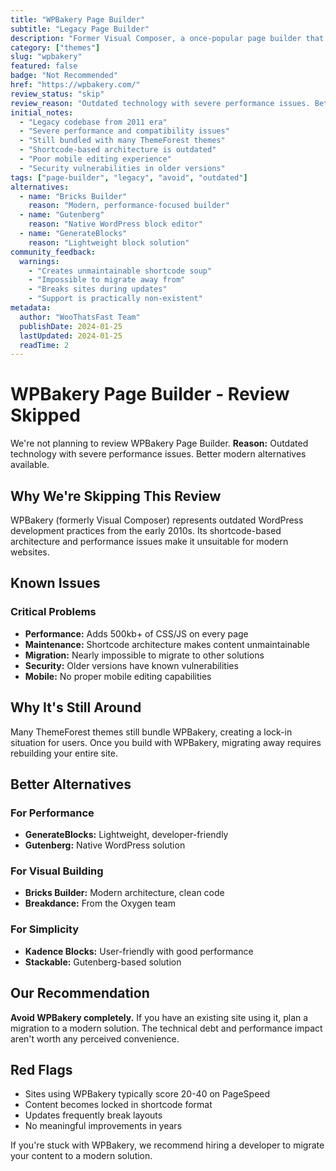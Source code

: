 ```yaml
---
title: "WPBakery Page Builder"
subtitle: "Legacy Page Builder"
description: "Former Visual Composer, a once-popular page builder that's now considered outdated and problematic for modern WordPress sites."
category: ["themes"]
slug: "wpbakery"
featured: false
badge: "Not Recommended"
href: "https://wpbakery.com/"
review_status: "skip"
review_reason: "Outdated technology with severe performance issues. Better modern alternatives available."
initial_notes:
  - "Legacy codebase from 2011 era"
  - "Severe performance and compatibility issues"
  - "Still bundled with many ThemeForest themes"
  - "Shortcode-based architecture is outdated"
  - "Poor mobile editing experience"
  - "Security vulnerabilities in older versions"
tags: ["page-builder", "legacy", "avoid", "outdated"]
alternatives:
  - name: "Bricks Builder"
    reason: "Modern, performance-focused builder"
  - name: "Gutenberg"
    reason: "Native WordPress block editor"
  - name: "GenerateBlocks"
    reason: "Lightweight block solution"
community_feedback:
  warnings:
    - "Creates unmaintainable shortcode soup"
    - "Impossible to migrate away from"
    - "Breaks sites during updates"
    - "Support is practically non-existent"
metadata:
  author: "WooThatsFast Team"
  publishDate: 2024-01-25
  lastUpdated: 2024-01-25
  readTime: 2
---
```


# WPBakery Page Builder - Review Skipped

We're not planning to review WPBakery Page Builder. **Reason:** Outdated technology with severe performance issues. Better modern alternatives available.

## Why We're Skipping This Review

WPBakery (formerly Visual Composer) represents outdated WordPress development practices from the early 2010s. Its shortcode-based architecture and performance issues make it unsuitable for modern websites.

## Known Issues

### Critical Problems
- **Performance:** Adds 500kb+ of CSS/JS on every page
- **Maintenance:** Shortcode architecture makes content unmaintainable
- **Migration:** Nearly impossible to migrate to other solutions
- **Security:** Older versions have known vulnerabilities
- **Mobile:** No proper mobile editing capabilities

## Why It's Still Around

Many ThemeForest themes still bundle WPBakery, creating a lock-in situation for users. Once you build with WPBakery, migrating away requires rebuilding your entire site.

## Better Alternatives

### For Performance
- **GenerateBlocks:** Lightweight, developer-friendly
- **Gutenberg:** Native WordPress solution

### For Visual Building
- **Bricks Builder:** Modern architecture, clean code
- **Breakdance:** From the Oxygen team

### For Simplicity
- **Kadence Blocks:** User-friendly with good performance
- **Stackable:** Gutenberg-based solution

## Our Recommendation

**Avoid WPBakery completely.** If you have an existing site using it, plan a migration to a modern solution. The technical debt and performance impact aren't worth any perceived convenience.

## Red Flags
- Sites using WPBakery typically score 20-40 on PageSpeed
- Content becomes locked in shortcode format
- Updates frequently break layouts
- No meaningful improvements in years

If you're stuck with WPBakery, we recommend hiring a developer to migrate your content to a modern solution.